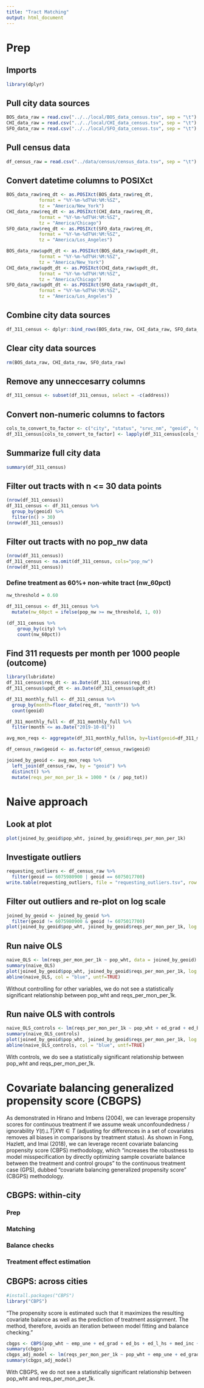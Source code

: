 ```yaml
---
title: "Tract Matching"
output: html_document
---
```

# Prep
## Imports
```r
library(dplyr)
```

## Pull city data sources
```r
BOS_data_raw = read.csv("../../local/BOS_data_census.tsv", sep = "\t")
CHI_data_raw = read.csv("../../local/CHI_data_census.tsv", sep = "\t")
SFO_data_raw = read.csv("../../local/SFO_data_census.tsv", sep = "\t")
```

## Pull census data
```r
df_census_raw = read.csv("../data/census/census_data.tsv", sep = "\t")
```

## Convert datetime columns to POSIXct
```r
BOS_data_raw$req_dt <- as.POSIXct(BOS_data_raw$req_dt,
            format = "%Y-%m-%dT%H:%M:%SZ",
            tz = "America/New_York")
CHI_data_raw$req_dt <- as.POSIXct(CHI_data_raw$req_dt,
            format = "%Y-%m-%dT%H:%M:%SZ",
            tz = "America/Chicago")
SFO_data_raw$req_dt <- as.POSIXct(SFO_data_raw$req_dt,
            format = "%Y-%m-%dT%H:%M:%SZ",
            tz = "America/Los_Angeles")

BOS_data_raw$updt_dt <- as.POSIXct(BOS_data_raw$updt_dt,
            format = "%Y-%m-%dT%H:%M:%SZ",
            tz = "America/New_York")
CHI_data_raw$updt_dt <- as.POSIXct(CHI_data_raw$updt_dt,
            format = "%Y-%m-%dT%H:%M:%SZ",
            tz = "America/Chicago")
SFO_data_raw$updt_dt <- as.POSIXct(SFO_data_raw$updt_dt,
            format = "%Y-%m-%dT%H:%M:%SZ",
            tz = "America/Los_Angeles")
```

## Combine city data sources
```r
df_311_census <- dplyr::bind_rows(BOS_data_raw, CHI_data_raw, SFO_data_raw)
```

## Clear city data sources
```r
rm(BOS_data_raw, CHI_data_raw, SFO_data_raw)
```

## Remove any unneccesarry columns
```r
df_311_census <- subset(df_311_census, select = -c(address))
```

## Convert non-numeric columns to factors
```r
cols_to_convert_to_factor <- c("city", "status", "srvc_nm", "geoid", "detail", "st_fip", "cty_fip", "trt_fip", "state", "req_aim", "illegal", "adv", "topic")
df_311_census[cols_to_convert_to_factor] <- lapply(df_311_census[cols_to_convert_to_factor], as.factor)
```

## Summarize full city data
```r
summary(df_311_census)
```

## Filter out tracts with n <= 30 data points
```r
(nrow(df_311_census))
df_311_census <- df_311_census %>%
  group_by(geoid) %>%
  filter(n() > 30)
(nrow(df_311_census))
```

## Filter out tracts with no pop_nw data
```r
(nrow(df_311_census))
df_311_census <- na.omit(df_311_census, cols="pop_nw")
(nrow(df_311_census))
```

### Define treatment as 60%+ non-white tract (nw_60pct)
```r
nw_threshold = 0.60

df_311_census <- df_311_census %>%
  mutate(nw_60pct = ifelse(pop_nw >= nw_threshold, 1, 0))
```

```r
(df_311_census %>%
    group_by(city) %>%
    count(nw_60pct))
```

## Find 311 requests per month per 1000 people (outcome)

```r
library(lubridate)
df_311_census$req_dt <- as.Date(df_311_census$req_dt)
df_311_census$updt_dt <- as.Date(df_311_census$updt_dt)
```

```r
df_311_monthly_full <- df_311_census %>%
  group_by(month=floor_date(req_dt, "month")) %>%
  count(geoid)
```

```r
df_311_monthly_full <- df_311_monthly_full %>%
  filter(month <= as.Date("2019-10-01"))
```

```r
avg_mon_reqs <- aggregate(df_311_monthly_full$n, by=list(geoid=df_311_monthly_full$geoid), mean)
```

```r
df_census_raw$geoid <- as.factor(df_census_raw$geoid)
```

```r
joined_by_geoid <- avg_mon_reqs %>%
  left_join(df_census_raw, by = "geoid") %>%
  distinct() %>%
  mutate(reqs_per_mon_per_1k = 1000 * (x / pop_tot))
```

# Naive approach

## Look at plot

```r
plot(joined_by_geoid$pop_wht, joined_by_geoid$reqs_per_mon_per_1k)
```

## Investigate outliers

```r
requesting_outliers <- df_census_raw %>%
  filter(geoid == 6075980900 | geoid == 6075017700)
write.table(requesting_outliers, file = "requesting_outliers.tsv", row.names = FALSE, quote = FALSE, sep = "\t")
```

## Filter out outliers and re-plot on log scale

```r
joined_by_geoid <- joined_by_geoid %>%
  filter(geoid != 6075980900 & geoid != 6075017700)
plot(joined_by_geoid$pop_wht, joined_by_geoid$reqs_per_mon_per_1k, log = "y")
```

## Run naive OLS

```r
naive_OLS <- lm(reqs_per_mon_per_1k ~ pop_wht, data = joined_by_geoid)
summary(naive_OLS)
plot(joined_by_geoid$pop_wht, joined_by_geoid$reqs_per_mon_per_1k, log = "y")
abline(naive_OLS, col = "blue", untf=TRUE)
```

Without controlling for other variables, we do not see a statistically significant relationship between pop_wht and reqs_per_mon_per_1k.

## Run naive OLS with controls 

```r
naive_OLS_controls <- lm(reqs_per_mon_per_1k ~ pop_wht + ed_grad + ed_bs + med_inc + med_val + emp_une, data = joined_by_geoid)
summary(naive_OLS_controls)
plot(joined_by_geoid$pop_wht, joined_by_geoid$reqs_per_mon_per_1k, log = "y")
abline(naive_OLS_controls, col = "blue", untf=TRUE)
```

With controls, we do see a statistically significant relationship between pop_wht and reqs_per_mon_per_1k.

# Covariate balancing generalized propensity score (CBGPS)

As demonstrated in Hirano and Imbens (2004), we can leverage propensity scores for continuous treatment if we assume weak unconfoundedness / ignorability $Y(t) \bot T |X \forall t \in T$ (adjusting for differences in a set of covariates removes all biases in comparisons by treatment status). As shown in Fong, Hazlett, and Imai (2018), we can leverage recent covariate balancing propensity score (CBPS) methodology, which "increases the robustness to model misspecification by directly optimizing sample covariate balance between the treatment and control groups" to the continuous treatment case (GPS), dubbed "covariate balancing generalized propensity score" (CBGPS) methodology.

## CBGPS: within-city

### Prep

### Matching

### Balance checks

### Treatment effect estimation

## CBGPS: across cities

```r
#install.packages("CBPS")
library("CBPS")
```

"The propensity score is estimated such that it maximizes the resulting covariate balance as well as the prediction of treatment assignment. The method, therefore, avoids an iteration
between model fitting and balance checking."

```r
cbgps <- CBPS(pop_wht ~ emp_une + ed_grad + ed_bs + ed_l_hs + med_inc + med_val + med_ren, data = joined_by_geoid, ATT = 0)
summary(cbgps)
cbgps_adj_model <- lm(reqs_per_mon_per_1k ~ pop_wht + emp_une + ed_grad + ed_bs + ed_l_hs + med_inc + med_val + med_ren, weights = cbps_model$weights, data = joined_by_geoid)
summary(cbgps_adj_model)
```

With CBGPS, we do not see a statistically significant relationship between pop_wht and reqs_per_mon_per_1k.